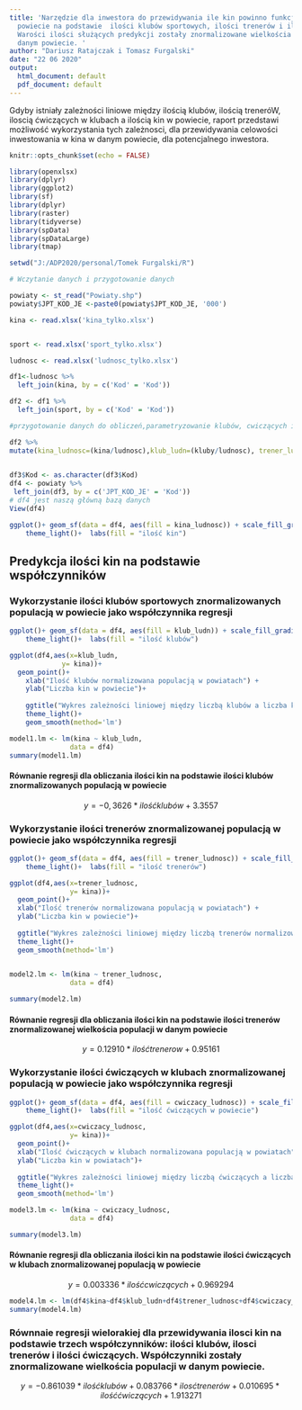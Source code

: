 ---
title: 'Narzędzie dla inwestora do przewidywania ile kin powinno funkcjonować w danym
  powiecie na podstawie  ilości klubów sportowych, ilości trenerów i ilości osób ćwiczących.
  Warości ilości służących predykcji zostały znormalizowane wielkościa populacji w
  danym powiecie. '
author: "Dariusz Ratajczak i Tomasz Furgalski"
date: "22 06 2020"
output:
  html_document: default
  pdf_document: default
---
Gdyby istniały zależności liniowe między ilością klubów, ilością treneróW, iloscią ćwiczących w klubach a ilością kin w powiecie, raport przedstawi możliwość wykorzystania tych zależnosci, dla przewidywania celowości inwestowania w kina w danym powiecie, dla potencjalnego inwestora.


```{r setup, include=FALSE,echo =FALSE,}
knitr::opts_chunk$set(echo = FALSE)
```
```{r,echo=FALSE,message = FALSE,warning = FALSE,include = FALSE}

library(openxlsx)
library(dplyr)
library(ggplot2)
library(sf)
library(dplyr) 
library(raster) 
library(tidyverse) 
library(spData) 
library(spDataLarge) 
library(tmap)
```

```{r,echo=FALSE,message = FALSE,warning = FALSE,include = FALSE}
setwd("J:/ADP2020/personal/Tomek Furgalski/R")
```
```{r,echo=FALSE,message = FALSE,warning = FALSE,include = FALSE}
# Wczytanie danych i przygotowanie danych

powiaty <- st_read("Powiaty.shp")
powiaty$JPT_KOD_JE <-paste0(powiaty$JPT_KOD_JE, '000')

kina <- read.xlsx('kina_tylko.xlsx')


sport <- read.xlsx('sport_tylko.xlsx')

ludnosc <- read.xlsx('ludnosc_tylko.xlsx')

df1<-ludnosc %>%
  left_join(kina, by = c('Kod' = 'Kod'))

df2 <- df1 %>%
  left_join(sport, by = c('Kod' = 'Kod'))

#przygotowanie danych do obliczeń,parametryzowanie klubów, cwiczących i trenerów #przez ludnosc. .

df2 %>%
mutate(kina_ludnosc=(kina/ludnosc),klub_ludn=(kluby/ludnosc), trener_ludnosc= (trenerzy/ludnosc), cwiczacy_ludnosc=(cwiczacy/ludnosc)) ->df3
  

df3$Kod <- as.character(df3$Kod)
df4 <- powiaty %>%
 left_join(df3, by = c('JPT_KOD_JE' = 'Kod'))
# df4 jest naszą główną bazą danych
View(df4)

```

```{r,echo=FALSE,message = FALSE,warning = FALSE}
ggplot()+ geom_sf(data = df4, aes(fill = kina_ludnosc)) + scale_fill_gradientn(colors = terrain.colors(20))+ ggtitle("Ilość kin w powiecie normalizowana wielkością populacji w powiecie") +
    theme_light()+  labs(fill = "ilość kin")
```

## Predykcja ilości kin na podstawie współczynników

### Wykorzystanie ilości klubów sportowych znormalizowanych populacją w powiecie jako współczynnika regresji

```{r,echo=FALSE,message = FALSE,warning = FALSE}
ggplot()+ geom_sf(data = df4, aes(fill = klub_ludn)) + scale_fill_gradientn(colors = terrain.colors(20))+ ggtitle("Ilość klubów normalizowana populacją w powiecie") +
    theme_light()+  labs(fill = "ilość klubów")
```
```{r,echo=FALSE, message = FALSE, warning = FALSE}
ggplot(df4,aes(x=klub_ludn,
             y= kina))+
  geom_point()+
    xlab("Ilość klubów normalizowana populacją w powiatach") +
    ylab("Liczba kin w powiecie")+
  
    ggtitle("Wykres zależności liniowej między liczbą klubów a liczba kin") +
    theme_light()+
    geom_smooth(method='lm')

```
```{r,echo=FALSE,message = FALSE,warning = FALSE,include = FALSE}
model1.lm <- lm(kina ~ klub_ludn, 
               data = df4) 
summary(model1.lm)
```
#### Równanie regresji dla obliczania ilości kin na podstawie ilości klubów znormalizowanych populacją w powiecie
$$ y=   -0,3626  * ilość klubów + 3.3557 $$


### Wykorzystanie ilości trenerów znormalizowanej populacją w powiecie jako współczynnika regresji

```{r,echo=FALSE,message = FALSE,warning = FALSE}
ggplot()+ geom_sf(data = df4, aes(fill = trener_ludnosc)) + scale_fill_gradientn(colors = terrain.colors(20))+ ggtitle("Ilość trenerów normalizowana populacją w powiecie") +
    theme_light()+  labs(fill = "ilość trenerów")

```
```{r,echo=FALSE,message = FALSE,warning = FALSE}
ggplot(df4,aes(x=trener_ludnosc,
               y= kina))+
  geom_point()+
  xlab("Ilość trenerów normalizowana populacją w powiatach") +
  ylab("Liczba kin w powiecie")+
  
  ggtitle("Wykres zależności liniowej między liczbą trenerów normalizowaną populacją w powiecie a liczbą kin") +
  theme_light()+
  geom_smooth(method='lm')
  

```

```{r,echo=FALSE,message = FALSE,warning = FALSE,include = FALSE}
model2.lm <- lm(kina ~ trener_ludnosc,
               data = df4) 

summary(model2.lm)
```
#### Równanie regresji dla obliczania ilości kin na podstawie ilości trenerów znormalizowanej wielkościa populacji w danym powiecie
$$ y=   0.12910  * ilość trenerow + 0.95161 $$


### Wykorzystanie ilości ćwiczących w klubach znormalizowanej populacją w powiecie jako współczynnika regresji
```{r,echo=FALSE,message = FALSE,warning = FALSE}
ggplot()+ geom_sf(data = df4, aes(fill = cwiczacy_ludnosc)) + scale_fill_gradientn(colors = terrain.colors(20))+ ggtitle("Ilość ćwiczących w klubach w powiecie") +
    theme_light()+  labs(fill = "ilość ćwiczących w powiecie")
```




```{r,echo=FALSE,message = FALSE,warning = FALSE}
ggplot(df4,aes(x=cwiczacy_ludnosc,
               y= kina))+
  geom_point()+
  xlab("Ilość ćwiczących w klubach normalizowana populacją w powiatach") +
  ylab("Liczba kin w powiatach")+
  
  ggtitle("Wykres zależności liniowej między liczbą ćwiczących a liczba kin") +
  theme_light()+
  geom_smooth(method='lm')
```
```{r,echo=FALSE,message = FALSE,warning = FALSE,include = FALSE}
model3.lm <- lm(kina ~ cwiczacy_ludnosc, 
               data = df4) 

summary(model3.lm)

```
#### Równanie regresji dla obliczania ilości kin na podstawie ilości ćwiczących w klubach znormalizowanej populacją w powiecie 
$$ y=   0.003336  * ilość cwiczących + 0.969294 $$
```{r,echo=FALSE,message = FALSE,warning = FALSE,include = FALSE}
model4.lm <- lm(df4$kina~df4$klub_ludn+df4$trener_ludnosc+df4$cwiczacy_ludnosc)
summary(model4.lm)
```

### Równnaie regresji wielorakiej dla przewidywania ilosci kin na podstawie trzech współczynników: ilości klubów, ilosci trenerów i ilości ćwiczących. Współczynniki zostały znormalizowane wielkościa populacji w danym powiecie.

$$ y=   -0.861039  * ilość klubów + 0.083766 * ilosć trenerów + 0.010695 * ilość ćwiczących +  1.913271 $$

